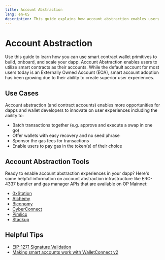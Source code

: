 ```yaml
---
title: Account Abstraction
lang: en-US
description: This guide explains how account abstraction enables users to utilize smart contracts to build, onboard, and scale dapps.
---
```


# Account Abstraction

Use this guide to learn how you can use smart contract wallet primitives to build, onboard, and scale your dapp.
Account Abstraction enables users to utilize smart contracts as their accounts. While the default account for most users today is an Externally Owned Account (EOA), smart account adoption has been growing due to their ability to create superior user experiences.

## Use Cases

Account abstraction (and contract accounts) enables more opportunities for dapps and wallet developers to innovate on user experiences including the ability to:

*   Batch transactions together (e.g. approve and execute a swap in one go)
*   Offer wallets with easy recovery and no seed phrase
*   Sponsor the gas fees for transactions
*   Enable users to pay gas in the token(s) of their choice

## Account Abstraction Tools

Ready to enable account abstraction experiences in your dapp? Here's some helpful information on account abstraction infrastructure like ERC-4337 bundler and gas manager APIs that are available on OP Mainnet:

*   [0xStation](https://docs.station.express/overview/intro)
*   [Alchemy](https://www.alchemy.com/account-abstraction)
*   [Biconomy](https://docs.biconomy.io/docs/category/biconomy-aa-stack)
*   [CyberConnect](https://docs.cyberconnect.me/)
*   [Pimlico](https://docs.pimlico.io/)
*   [Stackup](https://docs.stackup.sh/docs)

## Helpful Tips

*   [EIP-1271 Signature Validation](https://eip1271.io/)
*   [Making smart accounts work with WalletConnect v2](https://safe-global.notion.site/WalletConnect-v2-update-Issues-and-solutions-for-smart-wallets-3fc32fad6af4485fa5823eaebd486819)
